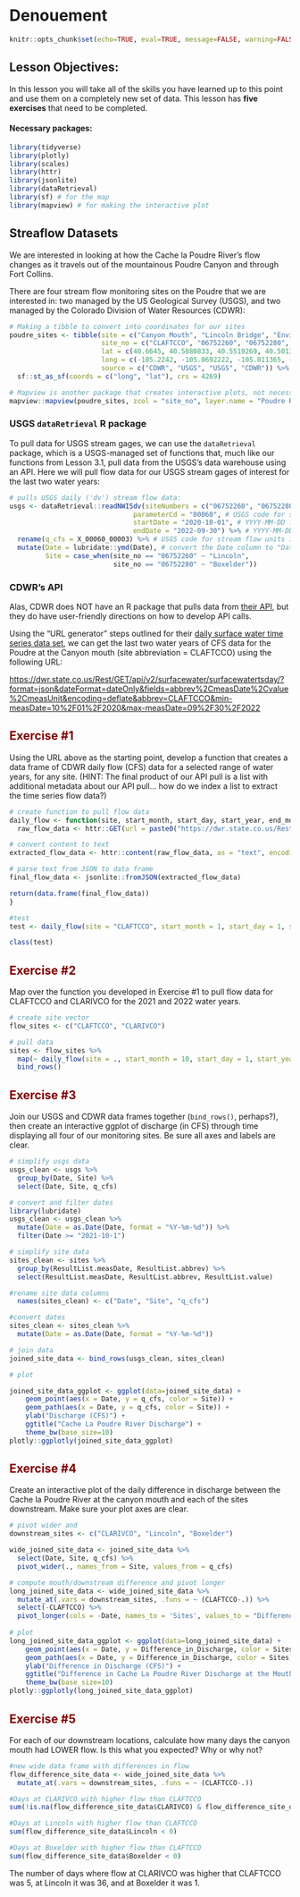# Denouement


```r
knitr::opts_chunk$set(echo=TRUE, eval=TRUE, message=FALSE, warning=FALSE, rows.print=5, fig.width=9)
```

## Lesson Objectives:

In this lesson you will take all of the skills you have learned up to this point and use them on a completely new set of data. This lesson has **five exercises** that need to be completed.

#### Necessary packages:

```r
library(tidyverse)
library(plotly)
library(scales)
library(httr)
library(jsonlite)
library(dataRetrieval)
library(sf) # for the map
library(mapview) # for making the interactive plot
```

## Streaflow Datasets

We are interested in looking at how the Cache la Poudre River's flow changes as it travels out of the mountainous Poudre Canyon and through Fort Collins.

There are four stream flow monitoring sites on the Poudre that we are interested in: two managed by the US Geological Survey (USGS), and two managed by the Colorado Division of Water Resources (CDWR):

```r
# Making a tibble to convert into coordinates for our sites
poudre_sites <- tibble(site = c("Canyon Mouth", "Lincoln Bridge", "Environmental Learning Center", "Below Fossil Creek Reservoir"),
                       site_no = c("CLAFTCCO", "06752260", "06752280", "CLARIVCO"),
                       lat = c(40.6645, 40.5880833, 40.5519269, 40.5013),
                       long = c(-105.2242, -105.0692222, -105.011365, -104.967),
                       source = c("CDWR", "USGS", "USGS", "CDWR")) %>%
  sf::st_as_sf(coords = c("long", "lat"), crs = 4269)

# Mapview is another package that creates interactive plots, not necessary for you to know yet!
mapview::mapview(poudre_sites, zcol = "site_no", layer.name = "Poudre River Monitoring")
```

### USGS `dataRetrieval` R package

To pull data for USGS stream gages, we can use the `dataRetrieval` package, which is a USGS-managed set of functions that, much like our functions from Lesson 3.1, pull data from the USGS's data warehouse using an API. Here we will pull flow data for our USGS stream gages of interest for the last two water years:

```r
# pulls USGS daily ('dv') stream flow data:
usgs <- dataRetrieval::readNWISdv(siteNumbers = c("06752260", "06752280"), # USGS site code for the Poudre River at the Lincoln Bridge and the ELC
                               parameterCd = "00060", # USGS code for stream flow
                               startDate = "2020-10-01", # YYYY-MM-DD formatting
                               endDate = "2022-09-30") %>% # YYYY-MM-DD formatting
  rename(q_cfs = X_00060_00003) %>% # USGS code for stream flow units in cubic feet per second (CFS)
  mutate(Date = lubridate::ymd(Date), # convert the Date column to "Date" formatting using the `lubridate` package
         Site = case_when(site_no == "06752260" ~ "Lincoln", 
                          site_no == "06752280" ~ "Boxelder"))
```

### CDWR's API

Alas, CDWR does NOT have an R package that pulls data from [their API](https://dwr.state.co.us/Rest/GET/Help#Datasets&#SurfaceWaterController&#gettingstarted&#jsonxml), but they do have user-friendly directions on how to develop API calls.

Using the "URL generator" steps outlined for their [daily surface water time series data set](https://dwr.state.co.us/Rest/GET/Help/SurfaceWaterTSDayGenerator), we can get the last two water years of CFS data for the Poudre at the Canyon mouth (site abbreviation = CLAFTCCO) using the following URL:

<https://dwr.state.co.us/Rest/GET/api/v2/surfacewater/surfacewatertsday/?format=json&dateFormat=dateOnly&fields=abbrev%2CmeasDate%2Cvalue%2CmeasUnit&encoding=deflate&abbrev=CLAFTCCO&min-measDate=10%2F01%2F2020&max-measDate=09%2F30%2F2022>

## Exercise #1 {style="color: maroon"}

Using the URL above as the starting point, develop a function that creates a data frame of CDWR daily flow (CFS) data for a selected range of water years, for any site. (HINT: The final product of our API pull is a list with additional metadata about our API pull... how do we index a list to extract the time series flow data?)

```r
# create function to pull flow data  
daily_flow <- function(site, start_month, start_day, start_year, end_month, end_day, end_year){
  raw_flow_data <- httr::GET(url = paste0("https://dwr.state.co.us/Rest/GET/api/v2/surfacewater/surfacewatertsday/?format=json&dateFormat=dateOnly&fields=abbrev%2CmeasDate%2Cvalue%2CmeasUnit&encoding=deflate&abbrev=", site,"&min-measDate=", start_month, "%2F", start_day,"%2F", start_year, "&max-measDate=", end_month, "%2F", end_day, "%2F", end_year))

# convert content to text
extracted_flow_data <- httr::content(raw_flow_data, as = "text", encoding = "UTF-8")

# parse text from JSON to data frame
final_flow_data <- jsonlite::fromJSON(extracted_flow_data)

return(data.frame(final_flow_data))
}

#test
test <- daily_flow(site = "CLAFTCCO", start_month = 1, start_day = 1, start_year = 2020, end_month = 12, end_day = 31, end_year = 2022)

class(test)
```

## Exercise #2 {style="color: maroon"}

Map over the function you developed in Exercise #1 to pull flow data for CLAFTCCO and CLARIVCO for the 2021 and 2022 water years.

```r

# create site vector
flow_sites <- c("CLAFTCCO", "CLARIVCO")

# pull data
sites <- flow_sites %>% 
  map(~ daily_flow(site = ., start_month = 10, start_day = 1, start_year = 2021, end_month = 9, end_day = 30, end_year = 2022)) %>% 
  bind_rows()
```

## Exercise #3 {style="color: maroon"}

Join our USGS and CDWR data frames together (`bind_rows()`, perhaps?), then create an interactive ggplot of discharge (in CFS) through time displaying all four of our monitoring sites. Be sure all axes and labels are clear.

```r
# simplify usgs data
usgs_clean <- usgs %>%
  group_by(Date, Site) %>%
  select(Date, Site, q_cfs)

# convert and filter dates
library(lubridate)
usgs_clean <- usgs_clean %>% 
  mutate(Date = as.Date(Date, format = "%Y-%m-%d")) %>%
  filter(Date >= "2021-10-1")

# simplify site data
sites_clean <- sites %>%
  group_by(ResultList.measDate, ResultList.abbrev) %>%
  select(ResultList.measDate, ResultList.abbrev, ResultList.value)

#rename site data columns
  names(sites_clean) <- c("Date", "Site", "q_cfs")

#convert dates
sites_clean <- sites_clean %>% 
  mutate(Date = as.Date(Date, format = "%Y-%m-%d"))

# join data
joined_site_data <- bind_rows(usgs_clean, sites_clean)

# plot

joined_site_data_ggplot <- ggplot(data=joined_site_data) +
    geom_point(aes(x = Date, y = q_cfs, color = Site)) +
    geom_path(aes(x = Date, y = q_cfs, color = Site)) +
    ylab("Discharge (CFS)") +
    ggtitle("Cache La Poudre River Discharge") +
    theme_bw(base_size=10)
plotly::ggplotly(joined_site_data_ggplot)

```

## Exercise #4 {style="color: maroon"}

Create an interactive plot of the daily difference in discharge between the Cache la Poudre River at the canyon mouth and each of the sites downstream. Make sure your plot axes are clear.

```r
# pivot wider and 
downstream_sites <- c("CLARIVCO", "Lincoln", "Boxelder")

wide_joined_site_data <- joined_site_data %>%
  select(Date, Site, q_cfs) %>%
  pivot_wider(., names_from = Site, values_from = q_cfs)

# compute mouth/downstream difference and pivot longer
long_joined_site_data <- wide_joined_site_data %>%  
  mutate_at(.vars = downstream_sites, .funs = ~ (CLAFTCCO-.)) %>%
  select(-CLAFTCCO) %>%
  pivot_longer(cols = -Date, names_to = 'Sites', values_to = "Difference_in_Discharge")
  
# plot
long_joined_site_data_ggplot <- ggplot(data=long_joined_site_data) +
    geom_point(aes(x = Date, y = Difference_in_Discharge, color = Sites)) +
    geom_path(aes(x = Date, y = Difference_in_Discharge, color = Sites)) +
    ylab("Difference in Discharge (CFS)") +
    ggtitle("Difference in Cache La Poudre River Discharge at the Mouth and Downstream Sites") +
    theme_bw(base_size=10)
plotly::ggplotly(long_joined_site_data_ggplot)
```

## Exercise #5 {style="color: maroon"}

For each of our downstream locations, calculate how many days the canyon mouth had LOWER flow. Is this what you expected? Why or why not?

```r
#new wide data frame with differences in flow
flow_difference_site_data <- wide_joined_site_data %>%  
  mutate_at(.vars = downstream_sites, .funs = ~ (CLAFTCCO-.))

#Days at CLARIVCO with higher flow than CLAFTCCO
sum(!is.na(flow_difference_site_data$CLARIVCO) & flow_difference_site_data$CLARIVCO < 0)

#Days at Lincoln with higher flow than CLAFTCCO
sum(flow_difference_site_data$Lincoln < 0)

#Days at Boxelder with higher flow than CLAFTCCO
sum(flow_difference_site_data$Boxelder < 0)

```

The number of days where flow at CLARIVCO was higher that CLAFTCCO was 5, at Lincoln it was 36, and at Boxelder it was 1.
